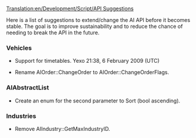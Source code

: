 [[Translation:en/Development/Script/API Suggestions]]
{{en/Development/Script/Navigation}}

Here is a list of suggestions to extend/change the AI API before it becomes stable. The goal is to improve sustainability and to reduce the chance of needing to break the API in the future.

=== Vehicles ===

* Support for timetables. Yexo 21:38, 6 February 2009 (UTC)

* Rename AIOrder::ChangeOrder to AIOrder::ChangeOrderFlags.

=== AIAbstractList ===

* Create an enum for the second parameter to Sort (bool ascending).

=== Industries ===

* Remove AIIndustry::GetMaxIndustryID.